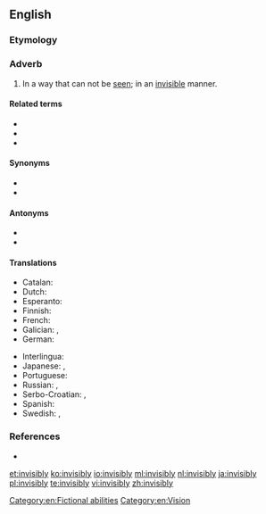 ==English==

===Etymology===
{{suffix|invisible|ly|lang=en}}

===Adverb===
{{en-adv}}

# In a way that can not be [[see]]n; in an [[invisible]] manner.

====Related terms====
* {{l|en|invisibility}}
* {{l|en|invisible}}
* {{l|en|invisibleness}}

====Synonyms====
* {{l|en|hiddenly}}
* {{l|en|latently}}

====Antonyms====
* {{l|en|visibly}}
* {{l|en|apparently}}

====Translations====
{{trans-top|in a way that can not be seen}}
* Catalan: {{t|ca|invisiblement}}
* Dutch: {{t+|nl|onzichtbaar}}
* Esperanto: {{t|eo|nevideble}}
* Finnish: {{t|fi|näkymättömästi}}
* French: {{t+|fr|invisiblement}}
* Galician: {{t+|gl|invisiblemente}}, {{t+|gl|invisibelmente}}
* German: {{t+|de|unsichtbar}}
{{trans-mid}}
* Interlingua: {{t|ia|invisibilemente}}
* Japanese: {{t+|ja|隠れる|alt=隠れて|tr=kakurete}}, {{t|ja|隠然|alt=隠然と|tr=inzen to}}
* Portuguese: {{t|pt|invisivelmente}}
* Russian: {{t+|ru|неви́димо}}, {{t+|ru|скры́то}}
* Serbo-Croatian: {{t+|sh|nevìdljivo}}, {{t+|sh|neòpazicē}}
* Spanish: {{t+|es|invisiblemente}}
* Swedish: {{t+|sv|osynlig}}, {{t+|sv|osynligt}}
{{trans-bottom}}

===References===
* {{R:Webster 1913}}

[[Category:en:Fictional abilities]]
[[Category:en:Vision]]

[[et:invisibly]]
[[ko:invisibly]]
[[io:invisibly]]
[[ml:invisibly]]
[[nl:invisibly]]
[[ja:invisibly]]
[[pl:invisibly]]
[[te:invisibly]]
[[vi:invisibly]]
[[zh:invisibly]]